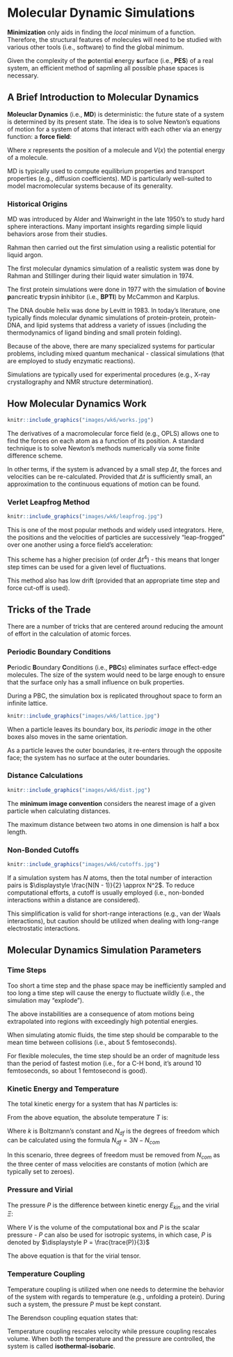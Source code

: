 # Molecular Dynamic Simulations 

**Minimization** only aids in finding the *local* minimum of a function.  Therefore, the structural features of molecules will need to be studied with various other tools (i.e., software) to find the global minimum.

Given the complexity of the **p**otential **e**nergy **s**urface (i.e., **PES**) of a real system, an efficient method of sapmling all possible phase spaces is necessary.

## A Brief Introduction to Molecular Dynamics

**Moleuclar Dynamics** (i.e., **MD**) is deterministic: the future state of a system is determined by its present state.  The idea is to solve Newton's equations of motion for a system of atoms that interact with each other via an energy function: a **force field**:

\begin{equation}
  -\frac{dV}{dx} \rightarrow F = ma \rightarrow m\frac{d^2x}{dt^2}
\end{equation}

Where $x$ represents the position of a molecule and $V(x)$ the potential energy of a molecule.

MD is typically used to compute equilibrium properties and transport properties (e.g., diffusion coefficients).  MD is particularly well-suited to model macromolecular systems because of its generality.

### Historical Origins

MD was introduced by Alder and Wainwright in the late 1950's to study hard sphere interactions.  Many important insights regarding simple liquid behaviors arose from their studies.

Rahman then carried out the first simulation using a realistic potential for liquid argon.

The first molecular dynamics simulation of a realistic system was done by Rahman and Stillinger during their liquid water simulation in 1974.

The first protein simulations were done in 1977 with the simulation of **b**ovine **p**ancreatic **t**rypsin **i**nhibitor (i.e., **BPTI**) by McCammon and Karplus.

The DNA double helix was done by Levitt in 1983.  In today's literature, one typically finds molecular dynamic simulations of protein-protein, protein-DNA, and lipid systems that address a variety of issues (including the thermodynamics of ligand binding and small protein folding).

Because of the above, there are many specialized systems for particular problems, including mixed quantum mechanical - classical simulations (that are employed to study enzymatic reactions).

Simulations are typically used for experimental procedures (e.g., X-ray crystallography and NMR structure determination).

## How Molecular Dynamics Work

```r
knitr::include_graphics("images/wk6/works.jpg")
```

The derivatives of a macromolecular force field (e.g., OPLS) allows one to find the forces on each atom as a function of its position.  A standard technique is to solve Newton's methods numerically via some finite difference scheme.

In other terms, if the system is advanced by a small step $\Delta t$, the forces and velocities can be re-calculated.  Provided that $\Delta t$ is sufficiently small, an approximation to the continuous equations of motion can be found.

### Verlet Leapfrog Method

```r
knitr::include_graphics("images/wk6/leapfrog.jpg")
```

This is one of the most popular methods and widely used integrators.  Here, the positions and the velocities of particles are successively "leap-frogged" over one another using a force field's acceleration:

\begin{align}
  \vec{x}(t + \Delta t) &= \vec{x}(t) + \vec{\nu}\left(t + \frac{\Delta t}{2}\right)\Delta t \\ 
  \vec{\nu}\left(t + \frac{\Delta t}{2}\right) &= \vec{\nu}\left(t - \frac{\Delta t}{2}\right) + \vec{a}(t)\Delta t
\end{align}

This scheme has a higher precision (of order $\Delta t^4$) - this means that longer step times can be used for a given level of fluctuations.

This method also has low drift (provided that an appropriate time step and force cut-off is used).

## Tricks of the Trade

There are a number of tricks that are centered around reducing the amount of effort in the calculation of atomic forces.

### Periodic Boundary Conditions

**P**eriodic **B**oundary **C**onditions (i.e., **PBC**s) eliminates surface effect-edge molecules.  The size of the system would need to be large enough to ensure that the surface only has a small influence on bulk properties.

During a PBC, the simulation box is replicated throughout space to form an infinite lattice.

```r
knitr::include_graphics("images/wk6/lattice.jpg")
```

When a particle leaves its boundary box, its *periodic image* in the other boxes also moves in the same orientation.

As a particle leaves the outer boundaries, it re-enters through the opposite face; the system has no surface at the outer boundaries.

### Distance Calculations

```r
knitr::include_graphics("images/wk6/dist.jpg")
```

The **minimum image convention** considers the nearest image of a given particle when calculating distances.

The maximum distance between two atoms in one dimension is half a box length.

### Non-Bonded Cutoffs

```r
knitr::include_graphics("images/wk6/cutoffs.jpg")
```

If a simulation system has $N$ atoms, then the total number of interaction pairs is $\displaystyle \frac{N(N - 1)}{2} \approx N^2$.  To reduce computational efforts, a cutoff is usually employed (i.e., non-bonded interactions within a distance are considered).

This simplification is valid for short-range interactions (e.g., van der Waals interactions), but caution should be utilized when dealing with long-range electrostatic interactions.

## Molecular Dynamics Simulation Parameters

### Time Steps 

Too short a time step and the phase space may be inefficiently sampled and too long a time step will cause the energy to fluctuate wildly (i.e., the simulation may "explode").

The above instabilities are a consequence of atom motions being extrapolated into regions with exceedingly high potential energies.

When simulating atomic fluids, the time step should be comparable to the mean time between collisions (i.e., about 5 femtoseconds).

For flexible molecules, the time step should be an order of magnitude less than the period of fastest motion (i.e., for a C-H bond, it's around 10 femtoseconds, so about 1 femtosecond is good).

### Kinetic Energy and Temperature

The total kinetic energy for a system that has $N$ particles is:

\begin{equation}
  E_{kin} = \frac{1}{2}\sum_{i = 1}^Nm_i\nu_i^2
\end{equation}

From the above equation, the absolute temperature $T$ is:

\begin{equation}
  \frac{1}{2}N_{df}kT = E_{kin}
\end{equation}

Where $k$ is Boltzmann's constant and $N_{df}$ is the degrees of freedom which can be calculated using the formula $\displaystyle N_{df} = 3N - N_{com}$

In this scenario, three degrees of freedom must be removed from $N_{com}$ as the three center of mass velocities are constants of motion (which are typically set to zeroes).

### Pressure and Virial

The pressure $P$ is the difference between kinetic energy $E_{kin}$ and the virial $\Xi$:

\begin{equation}
  P = \frac{2}{V}\left(E_{kin} - \Xi\right)
\end{equation}

Where $V$ is the volume of the computational box and $P$ is the scalar pressure - $P$ can also be used for isotropic systems, in which case, $P$ is denoted by $\displaystyle P = \frac{trace(P)}{3}$

\begin{equation}
  \Xi = -\frac{1}{2}\sum_{i < j}\vec{r}_{ij} \bigotimes \vec{F}_{ij}
\end{equation}

The above equation is that for the virial tensor.

### Temperature Coupling

Temperature coupling is utilized when one needs to determine the behavior of the system with regards to temperature (e.g., unfolding a protein).  During such a system, the pressure $P$ must be kept constant.

The Berendson coupling equation states that:

\begin{align}
  \frac{dT}{dt} &= \frac{T_0 - T}{\tau_T} & \frac{dP}{dt} = \frac{P_0 - P}{\tau_P}
\end{align}

Temperature coupling rescales velocity while pressure coupling rescales volume.  When both the temperature and the pressure are controlled, the system is called **isothermal-isobaric**.













